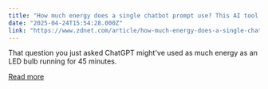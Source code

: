 ```yaml
---
title: "How much energy does a single chatbot prompt use? This AI tool can show you"
date: "2025-04-24T15:54:28.000Z"
link: "https://www.zdnet.com/article/how-much-energy-does-a-single-chatbot-prompt-use-this-ai-tool-can-show-you/"
---
```


That question you just asked ChatGPT might've used as much energy as an LED bulb running for 45 minutes.

[Read more](https://www.zdnet.com/article/how-much-energy-does-a-single-chatbot-prompt-use-this-ai-tool-can-show-you/)
